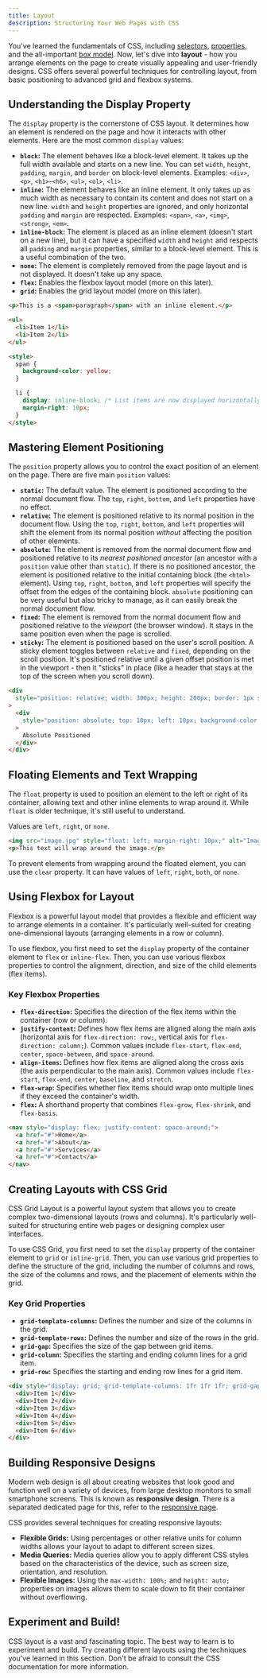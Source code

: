 ```yaml
---
title: Layout
description: Structuring Your Web Pages with CSS
---
```


You've learned the fundamentals of CSS, including [selectors](./selectors), [properties](./properties), and the all-important [box model](./box-model).
Now, let's dive into **layout** - how you arrange elements on the page to create visually appealing and user-friendly designs.
CSS offers several powerful techniques for controlling layout, from basic positioning to advanced grid and flexbox systems.

## Understanding the Display Property

The `display` property is the cornerstone of CSS layout.
It determines how an element is rendered on the page and how it interacts with other elements.
Here are the most common `display` values:

- **`block`:** The element behaves like a block-level element.
  It takes up the full width available and starts on a new line.
  You can set `width`, `height`, `padding`, `margin`, and `border` on block-level elements.
  Examples: `<div>`, `<p>`, `<h1>`-`<h6>`, `<ul>`, `<ol>`, `<li>`.
- **`inline`:** The element behaves like an inline element.
  It only takes up as much width as necessary to contain its content and does not start on a new line.
  `width` and `height` properties are ignored, and only horizontal `padding` and `margin` are respected.
  Examples: `<span>`, `<a>`, `<img>`, `<strong>`, `<em>`.
- **`inline-block`:** The element is placed as an inline element (doesn't start on a new line), but it can have a specified `width` and `height` and respects all `padding` and `margin` properties, similar to a block-level element.
  This is a useful combination of the two.
- **`none`:** The element is completely removed from the page layout and is not displayed.
  It doesn't take up any space.
- **`flex`:** Enables the flexbox layout model (more on this later).
- **`grid`:** Enables the grid layout model (more on this later).

```html title="Example: Controlling Display"
<p>This is a <span>paragraph</span> with an inline element.</p>

<ul>
  <li>Item 1</li>
  <li>Item 2</li>
</ul>

<style>
  span {
    background-color: yellow;
  }

  li {
    display: inline-block; /* List items are now displayed horizontally */
    margin-right: 10px;
  }
</style>
```

## Mastering Element Positioning

The `position` property allows you to control the exact position of an element on the page.
There are five main `position` values:

- **`static`:** The default value.
  The element is positioned according to the normal document flow.
  The `top`, `right`, `bottom`, and `left` properties have no effect.
- **`relative`:** The element is positioned relative to its normal position in the document flow.
  Using the `top`, `right`, `bottom`, and `left` properties will shift the element from its normal position _without_ affecting the position of other elements.
- **`absolute`:** The element is removed from the normal document flow and positioned relative to its _nearest positioned ancestor_ (an ancestor with a `position` value other than `static`).
  If there is no positioned ancestor, the element is positioned relative to the initial containing block (the `<html>` element).
  Using `top`, `right`, `bottom`, and `left` properties will specify the offset from the edges of the containing block.
  `absolute` positioning can be very useful but also tricky to manage, as it can easily break the normal document flow.
- **`fixed`:** The element is removed from the normal document flow and positioned relative to the _viewport_ (the browser window).
  It stays in the same position even when the page is scrolled.
- **`sticky`:** The element is positioned based on the user's scroll position.
  A sticky element toggles between `relative` and `fixed`, depending on the scroll position.
  It's positioned relative until a given offset position is met in the viewport - then it "sticks" in place (like a header that stays at the top of the screen when you scroll down).

```html title="Example: Using Positioning"
<div
  style="position: relative; width: 300px; height: 200px; border: 1px solid black;"
>
  <div
    style="position: absolute; top: 10px; left: 10px; background-color: red; color: white;"
  >
    Absolute Positioned
  </div>
</div>
```

## Floating Elements and Text Wrapping

The `float` property is used to position an element to the left or right of its container, allowing text and other inline elements to wrap around it.
While `float` is older technique, it's still useful to understand.

Values are `left`, `right`, or `none`.

```html title="Example: Floating an Image"
<img src="image.jpg" style="float: left; margin-right: 10px;" alt="Image" />
<p>This text will wrap around the image.</p>
```

To prevent elements from wrapping around the floated element, you can use the `clear` property.
It can have values of `left`, `right`, `both`, or `none`.

## Using Flexbox for Layout

Flexbox is a powerful layout model that provides a flexible and efficient way to arrange elements in a container.
It's particularly well-suited for creating one-dimensional layouts (arranging elements in a row or column).

To use flexbox, you first need to set the `display` property of the container element to `flex` or `inline-flex`.
Then, you can use various flexbox properties to control the alignment, direction, and size of the child elements (flex items).

### Key Flexbox Properties

- **`flex-direction`:** Specifies the direction of the flex items within the container (row or column).
- **`justify-content`:** Defines how flex items are aligned along the main axis (horizontal axis for `flex-direction: row;`, vertical axis for `flex-direction: column;`).
  Common values include `flex-start`, `flex-end`, `center`, `space-between`, and `space-around`.
- **`align-items`:** Defines how flex items are aligned along the cross axis (the axis perpendicular to the main axis).
  Common values include `flex-start`, `flex-end`, `center`, `baseline`, and `stretch`.
- **`flex-wrap`:** Specifies whether flex items should wrap onto multiple lines if they exceed the container's width.
- **`flex`:** A shorthand property that combines `flex-grow`, `flex-shrink`, and `flex-basis`.

```html title="Example: Creating a Simple Navigation Menu with Flexbox"
<nav style="display: flex; justify-content: space-around;">
  <a href="#">Home</a>
  <a href="#">About</a>
  <a href="#">Services</a>
  <a href="#">Contact</a>
</nav>
```

## Creating Layouts with CSS Grid

CSS Grid Layout is a powerful layout system that allows you to create complex two-dimensional layouts (rows and columns).
It's particularly well-suited for structuring entire web pages or designing complex user interfaces.

To use CSS Grid, you first need to set the `display` property of the container element to `grid` or `inline-grid`.
Then, you can use various grid properties to define the structure of the grid, including the number of columns and rows, the size of the columns and rows, and the placement of elements within the grid.

### Key Grid Properties

- **`grid-template-columns`:** Defines the number and size of the columns in the grid.
- **`grid-template-rows`:** Defines the number and size of the rows in the grid.
- **`grid-gap`:** Specifies the size of the gap between grid items.
- **`grid-column`:** Specifies the starting and ending column lines for a grid item.
- **`grid-row`:** Specifies the starting and ending row lines for a grid item.

```html title="Example: Creating a Basic Grid Layout"
<div style="display: grid; grid-template-columns: 1fr 1fr 1fr; grid-gap: 10px;">
  <div>Item 1</div>
  <div>Item 2</div>
  <div>Item 3</div>
  <div>Item 4</div>
  <div>Item 5</div>
  <div>Item 6</div>
</div>
```

## Building Responsive Designs

Modern web design is all about creating websites that look good and function well on a variety of devices, from large desktop monitors to small smartphone screens.
This is known as **responsive design**.
There is a separated dedicated page for this, refer to the [responsive page](./responsive).

CSS provides several techniques for creating responsive layouts:

- **Flexible Grids:** Using percentages or other relative units for column widths allows your layout to adapt to different screen sizes.
- **Media Queries:** Media queries allow you to apply different CSS styles based on the characteristics of the device, such as screen size, orientation, and resolution.
- **Flexible Images:** Using the `max-width: 100%;` and `height: auto;` properties on images allows them to scale down to fit their container without overflowing.

## Experiment and Build!

CSS layout is a vast and fascinating topic.
The best way to learn is to experiment and build.
Try creating different layouts using the techniques you've learned in this section.
Don't be afraid to consult the CSS documentation for more information.
